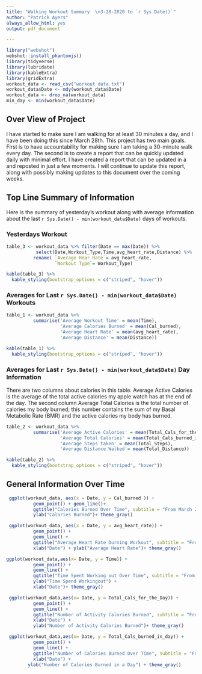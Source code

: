 ```yaml
---
title: "Walking Workout Summary  \n3-28-2020 to `r Sys.Date()`"
author: "Patrick Ayers"
always_allow_html: yes
output: pdf_document

---
```


```r
library("webshot")
webshot::install_phantomjs()
library(tidyverse)
library(lubridate)
library(kableExtra)
library(gridExtra)
workout_data <- read_csv("workout data.txt")
workout_data$Date <- mdy(workout_data$Date)
workout_data <- drop_na(workout_data)
min_day <- min(workout_data$Date)
```
## Over View of Project
I have started to make sure I am walking for at least 30 minutes a day, and I have been doing this since March 28th.  This project has two main goals. First is to have accountability for making sure I am taking a 30-minute walk every day. The second is to create a report that can be quickly updated daily with minimal effort. I have created a report that can be updated in a and reposted in just a few moments. I will continue to update this report, along with possibly making updates to this document over the coming weeks.  

## Top Line Summary of Information
Here is the summary of yesterday's workout along with average information about the last `r Sys.Date() - min(workout_data$Date)` days of workouts.

### Yesterdays Workout
```r

table_3 <- workout_data %>% filter(Date == max(Date)) %>% 
           select(Date,Workout_Type,Time,avg_heart_rate,Distance) %>%
          rename( `Average Hear Rate`= avg_heart_rate,
                  `Workout Type`= Workout_Type)

kable(table_3) %>%
  kable_styling(bootstrap_options = c("striped", "hover"))

```

### Averages for Last `r Sys.Date() - min(workout_data$Date)` Workouts
```r
table_1 <- workout_data %>% 
          summarise('Average Workout Time' = mean(Time),
                    'Average Calories Burned' = mean(Cal_burned),
                    'Average Heart Rate' = mean(avg_heart_rate),
                    'Average Distance' = mean(Distance))

kable(table_1) %>%
  kable_styling(bootstrap_options = c("striped", "hover"))

```

### Averages for Last `r Sys.Date() - min(workout_data$Date)` Day Information
There are two columns about calories in this table. Average Active Calories is the average of the total active calories my apple watch has at the end of the day. The second column Average Total Calories is the total number of calories my body burned; this number contains the sum of my Basal Metabolic Rate (BMR) and the active calories my body has burned.
```r

table_2 <- workout_data %>%
          summarise('Average Active Calories' = mean(Total_Cals_for_the_Day),
                    'Average Total Calories' = mean(Total_Cals_burned_in_day),
                    'Average Steps taken' = mean(Total_Steps),
                    'Average Distance Walked'= mean(Total_Distance))

kable(table_2) %>%
  kable_styling(bootstrap_options = c("striped", "hover"))

```


## General Information Over Time  
```r
 ggplot(workout_data, aes(x = Date, y = Cal_burned )) +
          geom_point() + geom_line()+
          ggtitle("Calories Burned Over Time", subtitle = "From March 28 to April 22 2020" ) +
          ylab("Calories Burned")+ theme_gray()
```
```r
 ggplot(workout_data, aes(x = Date, y = avg_heart_rate)) + 
          geom_point() + 
          geom_line() + 
          ggtitle("Average Heart Rate Durning Workout", subtitle = "From March 28 to April 22 2020") + 
          xlab("Date") + ylab("Average Heart Rate")+ theme_gray()
```
```r
ggplot(workout_data,aes(x= Date, y = Time)) + 
          geom_point() + 
          geom_line() + 
          ggtitle("Time Spent Working out Over Time", subtitle = "From March 28 to April 22 2020") + 
          ylab("Time Spend Workingout") +
          xlab("Date")+ theme_gray()
```
```r
 ggplot(workout_data,aes(x= Date, y = Total_Cals_for_the_Day)) + 
          geom_point() + 
          geom_line() + 
          ggtitle("Number of Activity Calories Burned", subtitle = "From March 28 to April 22 2020") + 
          xlab("Date") + 
          ylab("Number of Activity Calories Burned")+ theme_gray()

```
```r
 ggplot(workout_data,aes(x= Date, y = Total_Cals_burned_in_day)) + 
          geom_point() + 
          geom_line() + 
          ggtitle("Number of Calories Burned Over Time", subtitle = "From March 28 to April 22 2020") + 
          xlab("Date") + 
        ylab("Number of Calories Burned in a Day") + theme_gray()


```

